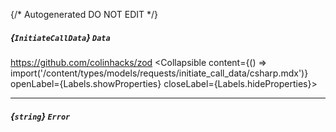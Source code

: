 {/* Autogenerated DO NOT EDIT  */}

##### *{`InitiateCallData`}* `Data`
https://github.com/colinhacks/zod
<Collapsible content={() => import('/content/types/models/requests/initiate_call_data/csharp.mdx')} openLabel={Labels.showProperties} closeLabel={Labels.hideProperties}>
</Collapsible>

---
##### *{`string`}* `Error`


